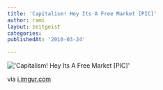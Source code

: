 ```yaml
---
title: 'Capitalism! Hey Its A Free Market [PIC]'
author: rami
layout: zeitgeist
categories:
publishedAt: '2010-03-24'

---
```


!['Capitalism! Hey Its A Free Market [PIC]'](/assets/images/content/zeitgeist/capitalism-hey-its-a-free-market.jpg)

via <a href="http://i.imgur.com/Ta9DV.jpg">i.imgur.com</a>
